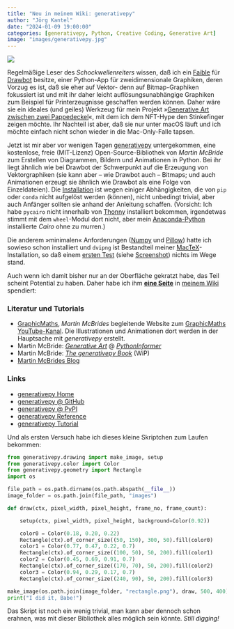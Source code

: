 ```yaml
---
title: "Neu in meinem Wiki: generativepy"
author: "Jörg Kantel"
date: "2024-01-09 19:00:00"
categories: [generativepy, Python, Creative Coding, Generative Art]
image: "images/generativepy.jpg"
---
```


[![](images/generativepy-b.jpg)](https://www.flickr.com/photos/schockwellenreiter/53451950704/)

Regelmäßige Leser des *Schockwellenreiters* wissen, daß ich ein [Faible](https://kantel.github.io/posts/2023110601_drawbot_reboot/) für [Drawbot](http://cognitiones.kantel-chaos-team.de/programmierung/creativecoding/drawbot.html) besitze, einer Python-App für zweidimensionale Graphiken, deren Vorzug es ist, daß sie eher auf Vektor- denn auf Bitmap-Graphiken fokussiert ist und mit ihr daher leicht auflösungsunabhängige Graphiken zum Beispiel für Printerzeugnisse geschaffen werden können. Daher wäre sie ein ideales (und geiles) Werkzeug für mein Projekt »[Generative Art zwischen zwei Pappedeckel](http://blog.schockwellenreiter.de/2022/03/2022031101.html)«, mit dem ich dem NFT-Hype den Stinkefinger zeigen möchte. Ihr Nachteil ist aber, daß sie nur unter macOS läuft und ich möchte einfach nicht schon wieder in die Mac-Only-Falle tapsen.

Jetzt ist mir aber vor wenigen Tagen [generativepy](https://generativepy.com/book/what-is/) untergekommen, eine kostenlose, freie (MIT-Lizenz) Open-Source-Bibliothek von *Martin McBride* zum Erstellen von Diagrammen, Bildern und Animationen in Python. Bei ihr liegt ähnlich wie bei Drawbot der Schwerpunkt auf die Erzeugung von Vektorgraphiken (sie kann aber -- wie Drawbot auch -- Bitmaps; und auch Animationen erzeugt sie ähnlich wie Drawbot als eine Folge von Einzeldateien). Die [Installation](https://generativepy.com/book/installation/) ist wegen einiger Abhängigkeiten, die von `pip` oder `conda` nicht aufgelöst werden (können), nicht unbedingt trivial, aber auch Anfänger sollten sie anhand der Anleitung schaffen. (Vorsicht: Ich habe `pycairo` nicht innerhalb von [Thonny](http://cognitiones.kantel-chaos-team.de/programmierung/python/thonny.html) installiert bekommen, irgendetwas stimmt mit dem `wheel`-Modul dort nicht, aber mein [Anaconda-Python](http://cognitiones.kantel-chaos-team.de/programmierung/python/anaconda.html) installierte *Cairo* ohne zu murren.)

Die anderem »minimalen« Anforderungen ([Numpy](http://cognitiones.kantel-chaos-team.de/programmierung/python/numpy.html) und [Pillow](http://cognitiones.kantel-chaos-team.de/programmierung/python/pillow.html)) hatte ich sowieso schon installiert und `dvipng` ist Bestandteil meiner [MacTeX](http://cognitiones.kantel-chaos-team.de/produktivitaet/latex/latex.html)-Installation, so daß einem [ersten Test](https://generativepy.com/book/simple-image/) (siehe [Screenshot](https://www.flickr.com/photos/schockwellenreiter/53451950704/)) nichts im Wege stand.

Auch wenn ich damit bisher nur an der Oberfläche gekratzt habe, das Teil scheint Potential zu haben. Daher habe ich ihm **[eine Seite](http://cognitiones.kantel-chaos-team.de/programmierung/creativecoding/generativepy.html)** in [meinem Wiki](http://cognitiones.kantel-chaos-team.de/index.html) spendiert:

###  Literatur und Tutorials

- [GraphicMaths](https://www.graphicmaths.com/), *Martin McBrides* begleitende Website zum [GraphicMaths YouTube-Kanal](https://www.youtube.com/@graphicmaths7677). Die Illustrationen und Animationen dort werden in der Hauptsache mit *generativepy* erstellt.
- Martin McBride: *[Generative Art](https://www.pythoninformer.com/generative-art/)* @ *[PythonInformer](https://www.pythoninformer.com/)*
- Martin McBride: *[The generativepy Book](https://generativepy.com/book/)* (WiP)
- [Martin McBrides Blog](https://martinmcbride.org/blog/)

### Links

- [generativepy Home](https://generativepy.com/)
- [generativepy @ GitHub](https://github.com/martinmcbride/generativepy)
- [generativepy @ PyPI](https://pypi.org/project/generativepy/)
- [generativepy Reference](https://generativepy.com/generativepy/)
- [generativepy Tutorial](https://www.pythoninformer.com/generative-art/generativepy-tutorial/)

Und als ersten Versuch habe ich dieses kleine Skriptchen zum Laufen bekommen:

```python
from generativepy.drawing import make_image, setup
from generativepy.color import Color
from generativepy.geometry import Rectangle
import os

file_path = os.path.dirname(os.path.abspath(__file__))
image_folder = os.path.join(file_path, "images")

def draw(ctx, pixel_width, pixel_height, frame_no, frame_count):

    setup(ctx, pixel_width, pixel_height, background=Color(0.92))

    color0 = Color(0.18, 0.20, 0.22)
    Rectangle(ctx).of_corner_size((50, 150), 300, 50).fill(color0)
    color1 = Color(0.77, 0.47, 0.22, 0.7)
    Rectangle(ctx).of_corner_size((100, 50), 50, 200).fill(color1)
    color2 = Color(0.45, 0.69, 0.91, 0.7)
    Rectangle(ctx).of_corner_size((170, 70), 50, 200).fill(color2)
    color3 = Color(0.94, 0.29, 0.17, 0.7)
    Rectangle(ctx).of_corner_size((240, 90), 50, 200).fill(color3)

make_image(os.path.join(image_folder, "rectangle.png"), draw, 500, 400)
print("I did it, Babe!")
```

Das Skript ist noch ein wenig trivial, man kann aber dennoch schon erahnen, was mit dieser Bibliothek alles möglich sein könnte. *Still digging!*